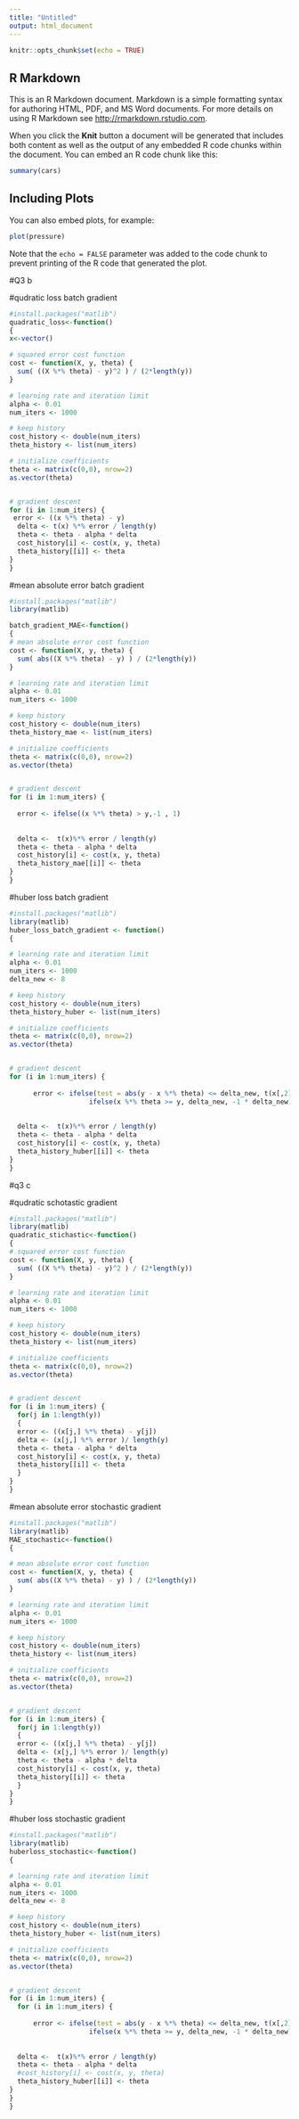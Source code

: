 ---
title: "Untitled"
output: html_document
---

```{r setup, include=FALSE}
knitr::opts_chunk$set(echo = TRUE)
```

## R Markdown

This is an R Markdown document. Markdown is a simple formatting syntax for authoring HTML, PDF, and MS Word documents. For more details on using R Markdown see <http://rmarkdown.rstudio.com>.

When you click the **Knit** button a document will be generated that includes both content as well as the output of any embedded R code chunks within the document. You can embed an R code chunk like this:

```{r cars}
summary(cars)
```

## Including Plots

You can also embed plots, for example:

```{r pressure, echo=FALSE}
plot(pressure)
```

Note that the `echo = FALSE` parameter was added to the code chunk to prevent printing of the R code that generated the plot.






#Q3 b
 
#qudratic loss batch gradient

```{r pressure2, echo=FALSE}
#install.packages("matlib")
quadratic_loss<-function()
{
x<-vector()

# squared error cost function
cost <- function(X, y, theta) {
  sum( ((X %*% theta) - y)^2 ) / (2*length(y))
}

# learning rate and iteration limit
alpha <- 0.01
num_iters <- 1000

# keep history
cost_history <- double(num_iters)
theta_history <- list(num_iters)

# initialize coefficients
theta <- matrix(c(0,0), nrow=2)
as.vector(theta)


# gradient descent
for (i in 1:num_iters) {
 error <- ((x %*% theta) - y)
  delta <- t(x) %*% error / length(y)
  theta <- theta - alpha * delta
  cost_history[i] <- cost(x, y, theta)
  theta_history[[i]] <- theta
}
}
```

#mean absolute error batch gradient

```{r pressure3, echo=FALSE}
#install.packages("matlib")
library(matlib)

batch_gradient_MAE<-function()
{
# mean absolute error cost function
cost <- function(X, y, theta) {
  sum( abs((X %*% theta) - y) ) / (2*length(y))
}

# learning rate and iteration limit
alpha <- 0.01
num_iters <- 1000

# keep history
cost_history <- double(num_iters)
theta_history_mae <- list(num_iters)

# initialize coefficients
theta <- matrix(c(0,0), nrow=2)
as.vector(theta)


# gradient descent
for (i in 1:num_iters) {
 
  error <- ifelse((x %*% theta) > y,-1 , 1)
  
 
  delta <-  t(x)%*% error / length(y)
  theta <- theta - alpha * delta
  cost_history[i] <- cost(x, y, theta)
  theta_history_mae[[i]] <- theta
}
}
```

#huber loss batch gradient
```{r pressure4, echo=FALSE}
#install.packages("matlib")
library(matlib)
huber_loss_batch_gradient <- function()
{

# learning rate and iteration limit
alpha <- 0.01
num_iters <- 1000
delta_new <- 8

# keep history
cost_history <- double(num_iters)
theta_history_huber <- list(num_iters)

# initialize coefficients
theta <- matrix(c(0,0), nrow=2)
as.vector(theta)


# gradient descent
for (i in 1:num_iters) {
 
      error <- ifelse(test = abs(y - x %*% theta) <= delta_new, t(x[,2]) %*% (x %*% theta - y), 
                    ifelse(x %*% theta >= y, delta_new, -1 * delta_new))
  
 
  delta <-  t(x)%*% error / length(y)
  theta <- theta - alpha * delta
  cost_history[i] <- cost(x, y, theta)
  theta_history_huber[[i]] <- theta
}
}
```



#q3 c

#qudratic schotastic gradient

```{r pressure5, echo=FALSE}
#install.packages("matlib")
library(matlib)
quadratic_stichastic<-function()
{
# squared error cost function
cost <- function(X, y, theta) {
  sum( ((X %*% theta) - y)^2 ) / (2*length(y))
}

# learning rate and iteration limit
alpha <- 0.01
num_iters <- 1000

# keep history
cost_history <- double(num_iters)
theta_history <- list(num_iters)

# initialize coefficients
theta <- matrix(c(0,0), nrow=2)
as.vector(theta)


# gradient descent
for (i in 1:num_iters) {
  for(j in 1:length(y))
  {
  error <- ((x[j,] %*% theta) - y[j])
  delta <- (x[j,] %*% error )/ length(y)
  theta <- theta - alpha * delta
  cost_history[i] <- cost(x, y, theta)
  theta_history[[i]] <- theta
  }
}
}
```

#mean absolute error stochastic gradient

```{r pressure6, echo=FALSE}
#install.packages("matlib")
library(matlib)
MAE_stochastic<-function()
{

# mean absolute error cost function
cost <- function(X, y, theta) {
  sum( abs((X %*% theta) - y) ) / (2*length(y))
}

# learning rate and iteration limit
alpha <- 0.01
num_iters <- 1000

# keep history
cost_history <- double(num_iters)
theta_history <- list(num_iters)

# initialize coefficients
theta <- matrix(c(0,0), nrow=2)
as.vector(theta)


# gradient descent
for (i in 1:num_iters) {
  for(j in 1:length(y))
  {
  error <- ((x[j,] %*% theta) - y[j])
  delta <- (x[j,] %*% error )/ length(y)
  theta <- theta - alpha * delta
  cost_history[i] <- cost(x, y, theta)
  theta_history[[i]] <- theta
  }
}
}
```
#huber loss stochastic gradient

```{r pressure7, echo=FALSE}
#install.packages("matlib")
library(matlib)
huberloss_stochastic<-function()
{

# learning rate and iteration limit
alpha <- 0.01
num_iters <- 1000
delta_new <- 8

# keep history
cost_history <- double(num_iters)
theta_history_huber <- list(num_iters)

# initialize coefficients
theta <- matrix(c(0,0), nrow=2)
as.vector(theta)


# gradient descent
for (i in 1:num_iters) {
  for (i in 1:num_iters) {
 
      error <- ifelse(test = abs(y - x %*% theta) <= delta_new, t(x[,2]) %*% (x %*% theta - y), 
                    ifelse(x %*% theta >= y, delta_new, -1 * delta_new))
  
 
  delta <-  t(x)%*% error / length(y)
  theta <- theta - alpha * delta
  #cost_history[i] <- cost(x, y, theta)
  theta_history_huber[[i]] <- theta
}
}
}
```


